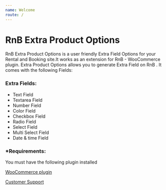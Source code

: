 ```yaml
---
name: Welcome
route: /
---
```


# RnB Extra Product Options

RnB Extra Product Options is a user friendly Extra Field Options for your Rental and Booking site.It works as an extension for RnB - WooCommerce plugin. Extra Product Options allows you to generate Extra Field on RnB . It comes with the following Fields:

### Extra Fields:
-   Text Field
-   Textarea Field
-   Number Field
-   Color Field
-   Checkbox Field
-   Radio Field
-   Select Field
-   Multi Select Field
-   Date & time Field
### *Requirements:

You must have the following plugin installed

[WooCommerce plugin](https://wordpress.org/plugins/woocommerce/)

[Customer Support](https://redqsupport.ticksy.com/)
